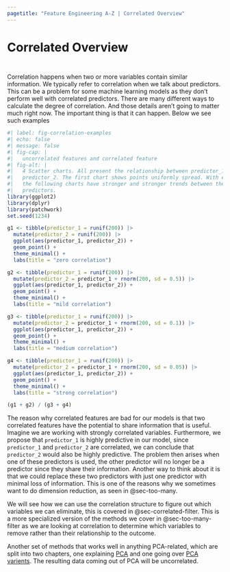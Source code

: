 ```yaml
---
pagetitle: "Feature Engineering A-Z | Correlated Overview"
---
```


# Correlated Overview {#sec-correlated}

::: {style="visibility: hidden; height: 0px;"}
## Correlated Overview
:::

Correlation happens when two or more variables contain similar information.
We typically refer to correlation when we talk about predictors.
This can be a problem for some machine learning models as they don't perform well with correlated predictors.
There are many different ways to calculate the degree of correlation.
And those details aren't going to matter much right now.
The important thing is that it can happen.
Below we see such examples

```r
#| label: fig-correlation-examples
#| echo: false
#| message: false
#| fig-cap: |
#|   uncorrelated features and correlated feature
#| fig-alt: |
#|   4 Scatter charts. All present the relationship between predictor_1 and 
#|   predictor_2. The first chart shows points uniformly spread. With each of
#|   the following charts have stronger and stronger trends between the two
#|   predictors.
library(ggplot2)
library(dplyr)
library(patchwork)
set.seed(1234)

g1 <- tibble(predictor_1 = runif(200)) |>
  mutate(predictor_2 = runif(200)) |>
  ggplot(aes(predictor_1, predictor_2)) +
  geom_point() +
  theme_minimal() +
  labs(title = "zero correlation")

g2 <- tibble(predictor_1 = runif(200)) |>
  mutate(predictor_2 = predictor_1 + rnorm(200, sd = 0.5)) |>
  ggplot(aes(predictor_1, predictor_2)) +
  geom_point() +
  theme_minimal() +
  labs(title = "mild correlation")

g3 <- tibble(predictor_1 = runif(200)) |>
  mutate(predictor_2 = predictor_1 + rnorm(200, sd = 0.1)) |>
  ggplot(aes(predictor_1, predictor_2)) +
  geom_point() +
  theme_minimal() +
  labs(title = "medium correlation")

g4 <- tibble(predictor_1 = runif(200)) |>
  mutate(predictor_2 = predictor_1 + rnorm(200, sd = 0.05)) |>
  ggplot(aes(predictor_1, predictor_2)) +
  geom_point() +
  theme_minimal() +
  labs(title = "strong correlation")

(g1 + g2) / (g3 + g4)
```

The reason why correlated features are bad for our models is that two correlated features have the potential to share information that is useful.
Imagine we are working with strongly correlated variables.
Furthermore, we propose that `predictor_1` is highly predictive in our model, since `predictor_1` and `predictor_2` are correlated, we can conclude that `predictor_2` would also be highly predictive.
The problem then arises when one of these predictors is used, the other predictor will no longer be a predictor since they share their information.
Another way to think about it is that we could replace these two predictors with just one predictor with minimal loss of information.
This is one of the reasons why we sometimes want to do dimension reduction, as seen in @sec-too-many.

We will see how we can use the correlation structure to figure out which variables we can eliminate, this is covered in @sec-correlated-filter.
This is a more specialized version of the methods we cover in @sec-too-many-filter as we are looking at correlation to determine which variables to remove rather than their relationship to the outcome.

Another set of methods that works well in anything PCA-related, which are split into two chapters, one explaining [PCA](@sec-too-many-pca) and one going over [PCA varients](@sec-too-many-pca-variants).
The resulting data coming out of PCA will be uncorrelated.
